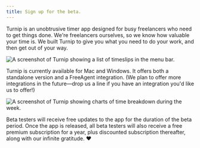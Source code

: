 ```yaml
---
title: Sign up for the beta.
---
```


Turnip is an unobtrusive timer app designed for busy freelancers who need to get things done. We're freelancers ourselves, so we know how valuable your time is. We built Turnip to give you what you need to do your work, and then get out of your way.

![A screenshot of Turnip showing a list of timeslips in the menu bar.](src/images/timeslips.png)

Turnip is currently available for Mac and Windows. It offers both a standalone version and a FreeAgent integration. (We plan to offer more integrations in the future—drop us a line if you have an integration you'd like us to offer!)

![A screenshot of Turnip showing charts of time breakdown during the week.](src/images/stats.png)

Beta testers will receive free updates to the app for the duration of the beta period. Once the app is released, all beta testers will also receive a free premium subscription for a year, plus discounted subscription thereafter, along with our infinite gratitude. ❤️

<!--[Download for Mac] [Download for Windows]-->
<SignupForm />
